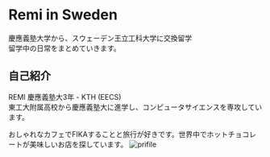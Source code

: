 
# Remi in Sweden

慶應義塾大学から、スウェーデン王立工科大学に交換留学  
留学中の日常をまとめていきます。

## 自己紹介
REMI 慶應義塾大3年 - KTH (EECS)  
東工大附属高校から慶應義塾大に進学し、コンピュータサイエンスを専攻しています。

おしゃれなカフェでFIKAすることと旅行が好きです。世界中でホットチョコレートが美味しいお店を探しています。
![prifile](https://lh3.googleusercontent.com/Nk_yWOBI02GB0r9JiHR3TrE8whdKXvdyC3nNaZG-V4kLfrrfuNJGn8LB6XNXX2oJG1bG0Qth_odydmC9lC9Jtg5_D6GpLvCbBPYlSke396xPYTA0OB76wnVGyoGZReNSO274ylPHf_cyE37Hc7m_0FqWICVLy-uN_w_SY8Eq-kzj3MAc3cXeqBOvG9k5f-yyiIgtWpXhT0nYDI2uN4z3jrDAipYxyziETSEieq5KlBnaG83t8Tp1KhM5jE0pfLq7s2-rLv7g9B6nNLisALIkC71_yYzrq_MMNVrnaNIgDHuT6Ux-hKqLTWxifTCZzundS9iWXu7q9gcsmks08jn5EcdblI_YfdJzFAmXWe_0MET4_mb2ViXKdXFEdmiYPEm4gvRpy5LQI09w4Oe-Ak2dhLELW0gca-9Ql-toJN0Oy5uYxN5cotcrdyNfZUdGKjX2d8Cmn92kvWYz-1KKm7-neyP8BqLPGFyvWaMgJ_4OSe1bc_cA7Rls2BD2Y1kgMz1Z3x-pVDILVSmE7kOA-TUF77K2iq3qOtRvoCV5CYeG3iYLj0zgBgu3OIfsxW3qMmR7G5tw_ikj9DqxR2-Y53sp7PQ5Zgci9Wf3jTrZi-TP-hy-e-axZ4hEtwmHODgCxFzqdesr7bq_AbblGVIi8n-Ay1P2RYj9rrcmoOUZQO90yi73RckecUVbh9ndeS_0f0m4ju2J57SEMLWVQAb6T5viKD0dtA=w2388-h1878-no?authuser=0)
